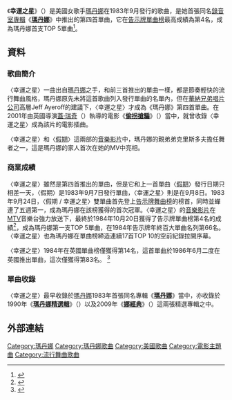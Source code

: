{{noteTA
|2=zh-cn:Madonna; zh-hk:麥當娜; zh-tw:瑪丹娜;
|G1=Show
}}
{{Infobox single
| Name  = 幸運之星<br />Lucky Star
| Cover = 
| Artist = [[瑪丹娜|瑪丹娜]]
| Album = [[麥當娜_(專輯)|瑪丹娜]]
| B-side = {{ubl|"Holiday" (NA)|"I Know It" (EU)}}
| Released = 1983年9月8日
| Format = {{flat list|
*7"
*12"
*[[CD|CD]]
}}
| Recorded = 2月—3月 1983年
| Length = 5:37
| Genre = [[流行舞曲|流行舞曲]]
| Label = {{flat list|
* [[Sire唱片公司|Sire唱片公司]]
* [[華納兄弟唱片公司|華納兄弟唱片公司]]
}}
| Writer = Madonna
| Producer = Reggie Lucas
| Last single = {{ubl|"[[Holiday_(麥當娜歌曲)|Holiday]]"|(1983)}}
| This single = {{ubl|"'''Lucky Star'''"|(1983)}}
| Next single = {{ubl|"[[Borderline_(歌曲)|Borderline]]"|(1984)}}
}}
《'''幸運之星'''》（{{lang-en|'''Lucky Star'''}}）是美國女歌手[[瑪丹娜|瑪丹娜]]在1983年9月發行的歌曲，是她首張同名[[錄音室專輯|錄音室專輯]]《'''[[麥當娜_(專輯)|瑪丹娜]]'''》中推出的第四首單曲，它在[[Billboard_Hot_100|告示牌單曲榜]]最高成績為第4名，成為瑪丹娜首支TOP 5單曲<ref>{{Cite web |url=http://www.billboard.com/artist/308786/madonna/chart?page=5&f=379 |title=美國告示牌官網瑪丹娜單曲資料庫 |accessdate=2015-01-17 |archive-date=2015-03-11 |archive-url=https://web.archive.org/web/20150311044016/http://www.billboard.com/artist/308786/madonna/chart?page=5&f=379 |dead-url=no }}</ref>。

==資料==
===歌曲簡介===
〈幸運之星〉一曲出自[[瑪丹娜|瑪丹娜]]之手，和前三首推出的單曲一樣，都是節奏輕快的流行舞曲風格，瑪丹娜原先未將這首歌曲列入發行單曲的名單內，但在[[華納兄弟唱片公司|華納兄弟唱片公司]]高層Jeff Ayeroff的建議下，〈幸運之星〉才成為《瑪丹娜》第四首單曲。在2001年由英國導演[[佳·烈治|蓋·瑞奇]]（{{lang-en|Guy Ritchie}}）執導的電影《'''[[偷拐抢骗|偷拐搶騙]]'''》（{{lang-en|'''Snatch'''}}）當中，就曾收錄〈幸運之星〉成為該片的電影插曲。

〈幸運之星〉和〈[[Holiday_(麥當娜歌曲)|假期]]〉這兩部的[[音樂影片|音樂影片]]中，瑪丹娜的親弟弟克里斯多夫擔任舞者之一，這是瑪丹娜的家人首次在她的MV中亮相。

===商業成績===
〈幸運之星〉雖然是第四首推出的單曲，但是它和上一首單曲〈[[Holiday_(麥當娜歌曲)|假期]]〉發行日期只相差一天，〈假期〉是1983年9月7日發行單曲，〈幸運之星〉則是在9月8日。1983年9月24日，〈假期 / 幸運之星〉雙單曲首先登上[[告示牌舞曲排行榜|告示牌舞曲榜]]的榜首，同時並蟬連了五週第一，成為瑪丹娜在該榜獲得的首次冠軍。〈幸運之星〉的[[音樂影片|音樂影片]]在[[MTV|MTV]]音樂台強力放送下，最終於1984年10月20日獲得了告示牌單曲榜第4名的成績<ref>{{Cite web |url=http://www.billboard.com/charts/hot-100/1984-10-20 |title=1984-10-20告示牌單曲榜 |accessdate=2015-01-17 |archive-date=2015-05-12 |archive-url=https://web.archive.org/web/20150512045013/http://www.billboard.com/charts/hot-100/1984-10-20 |dead-url=no }}</ref>，成為瑪丹娜第一支TOP 5單曲，在1984年告示牌年終百大單曲名列第66名。〈幸運之星〉也為瑪丹娜在單曲榜締造連續17首TOP 10的空前紀錄拉開序幕。

〈幸運之星〉1984年在英國單曲榜僅獲得第14名，這首單曲於1986年6月二度在英國推出單曲，這次僅獲得第83名。
<ref>{{Cite web |url=http://www.officialcharts.com/artist/_/madonna/ |title=英國官方排行榜瑪丹娜資料庫 |accessdate=2015-01-17 |archive-date=2015-01-19 |archive-url=https://web.archive.org/web/20150119173628/http://www.officialcharts.com/artist/_/madonna |dead-url=no }}</ref>

===單曲收錄===
〈幸運之星〉最早收錄於[[瑪丹娜|瑪丹娜]]1983年首張同名專輯《'''[[麥當娜_(專輯)|瑪丹娜]]'''》當中，亦收錄於1990年《'''[[瑪丹娜精選|瑪丹娜精選輯]]'''》（{{lang-en|'''The Immaculate Collection'''}}）以及2009年《'''[[Celebration_(麥當娜專輯)|娜經典]]'''》（{{lang-en|'''Celebration'''}}）這兩張精選專輯之中。

== 外部連結 ==
{{瑪丹娜}}
{{瑪丹娜歌曲}}
{{DEFAULTSORT:Lucky Star}}
[[Category:瑪丹娜|Category:瑪丹娜]]
[[Category:瑪丹娜歌曲|Category:瑪丹娜歌曲]]
[[Category:美國歌曲|Category:美國歌曲]]
[[Category:電影主題曲|Category:電影主題曲]]
[[Category:流行舞曲歌曲|Category:流行舞曲歌曲]]